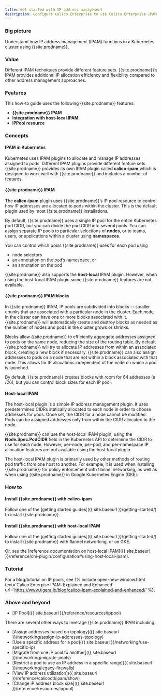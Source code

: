 ```yaml
---
title: Get started with IP address management
description: Configure Calico Enterprise to use Calico Enterprise IPAM or host-local IPAM, and when to use one or the other.
---
```


### Big picture

Understand how IP address management (IPAM) functions in a Kubernetes cluster using {{site.prodname}}.

### Value

Different IPAM techniques provide different feature sets. {{site.prodname}}’s IPAM provides additional IP allocation efficiency and flexibility compared to other address management approaches.

### Features

This how-to guide uses the following {{site.prodname}} features:

- **{{site.prodname}} IPAM**
- **Integration with host-local IPAM**
- **IPPool resource**

### Concepts

#### IPAM in Kubernetes

Kubernetes uses IPAM plugins to allocate and manage IP addresses assigned to pods. Different IPAM plugins provide different feature sets. {{site.prodname}} provides its own IPAM plugin called **calico-ipam** which is designed to work well with {{site.prodname}} and includes a number of features.

#### {{site.prodname}} IPAM

The **calico-ipam** plugin uses {{site.prodname}}’s IP pool resource to control how IP addresses are allocated to pods within the cluster. This is the default plugin used by most {{site.prodname}} installations.

By default, {{site.prodname}} uses a single IP pool for the entire Kubernetes pod CIDR, but you can divide the pod CIDR into several pools. You can assign separate IP pools to particular selections of **nodes**, or to teams, users, or applications within a cluster using **namespaces**.

You can control which pools {{site.prodname}} uses for each pod using

- node selectors
- an annotation on the pod’s namespace, or
- an annotation on the pod

{{site.prodname}} also supports the **host-local** IPAM plugin. However, when using the host-local IPAM plugin some {{site.prodname}} features are not available.

#### {{site.prodname}} IPAM blocks

In {{site.prodname}} IPAM, IP pools are subdivided into blocks -- smaller chunks that are associated with a particular node in the cluster. Each node in the cluster can have one or more blocks associated with it. {{site.prodname}} will automatically create and destroy blocks as needed as the number of nodes and pods in the cluster grows or shrinks.

Blocks allow {{site.prodname}} to efficiently aggregate addresses assigned to pods on the same node, reducing the size of the routing table. By default {{site.prodname}} will try to allocate IP addresses from within an associated block, creating a new block if necessary. {{site.prodname}} can also assign addresses to pods on a node that are not within a block associated with that node. This allows for IP allocations independent of the node on which a pod is launched.

By default, {{site.prodname}} creates blocks with room for 64 addresses (a /26), but you can control block sizes for each IP pool.

#### Host-local IPAM

The host-local plugin is a simple IP address management plugin. It uses predetermined CIDRs statically allocated to each node in order to choose addresses for pods. Once set, the CIDR for a node cannot be modified. Pods can be assigned addresses only from within the CIDR allocated to the node.

{{site.prodname}} can use the host-local IPAM plugin, using the **Node.Spec.PodCIDR** field in the Kubernetes API to determine the CIDR to use for each node. However, per-node, per-pod, and per-namespace IP allocation features are not available using the host-local plugin.

The host-local IPAM plugin is primarily used by other methods of routing pod traffic from one host to another. For example, it is used when installing {{site.prodname}} for policy enforcement with flannel networking, as well as when using {{site.prodname}} in Google Kubernetes Engine (GKE).

### How to

#### Install {{site.prodname}} with calico-ipam

Follow one of the [getting started guides]({{ site.baseurl }}/getting-started/) to install {{site.prodname}}.

#### Install {{site.prodname}} with host-local IPAM

Follow one of the [getting started guides]({{ site.baseurl }}/getting-started/) to install {{site.prodname}} with flannel networking, or on GKE.

Or, see the [reference documentation on host-local IPAM]({{ site.baseurl }}/reference/cni-plugin/configuration#using-host-local-ipam).

### Tutorial

For a blog/tutorial on IP pools, see {% include open-new-window.html text='Calico Enterpise IPAM: Explained and Enhanced' url='https://www.tigera.io/blog/calico-ipam-explained-and-enhanced/' %}.

### Above and beyond

- [IP Pool]({{ site.baseurl }}/reference/resources/ippool)

There are several other ways to leverage {{site.prodname}} IPAM including:

- [Assign addresses based on topology]({{ site.baseurl }}/networking/assign-ip-addresses-topology)
- [Use a specific address for a pod]({{ site.baseurl }}/networking/use-specific-ip)
- [Migrate from one IP pool to another]({{ site.baseurl }}/networking/migrate-pools)
- [Restrict a pod to use an IP address in a specific range]({{ site.baseurl }}/networking/legacy-firewalls)
- [View IP address utilization]({{ site.baseurl }}/reference/calicoctl/ipam/show)
- [Change IP address block size]({{ site.baseurl }}/reference/resources/ippool)
